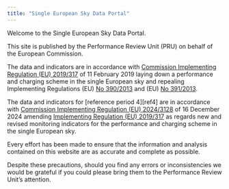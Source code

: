```yaml
---
title: "Single European Sky Data Portal"
---
```



Welcome to the Single European Sky Data Portal.

This site is published by the Performance Review Unit (PRU) on behalf of the European Commission.

The data and indicators are in accordance with [Commission Implementing Regulation (EU) 2019/317][no317_2019] of 11 February 2019 laying down a performance and charging scheme in the single European sky and repealing Implementing Regulations (EU) [No 390/2013][no390_2013] and (EU) [No 391/2013][no391_2013].

The data and indicators for [reference period 4][ref4] are in accordance with [Commission Implementing Regulation (EU) 2024/3128][no3128_2024] of 16 December 2024 amending [Implementing Regulation (EU) 2019/317][no317_2019] as regards new and revised monitoring indicators for the performance and charging scheme in the single European sky.

Every effort has been made to ensure that the information and analysis contained on this website are
as accurate and complete as possible.

Despite these precautions, should you find any errors or inconsistencies we would be grateful
if you could please bring them to the Performance Review Unit’s attention.


[no317_2019]: https://eur-lex.europa.eu/legal-content/EN/TXT/?uri=uriserv:OJ.L_.2019.056.01.0001.01.ENG "IR 317/2019"
[no390_2013]: https://eur-lex.europa.eu/legal-content/EN/TXT/?uri=CELEX:32013R0390 "IR 390/2019"
[no391_2013]: https://eur-lex.europa.eu/legal-content/EN/TXT/?uri=CELEX:32013R0391 "IR 391/2019"
[no3128_2024]: https://eur-lex.europa.eu/legal-content/EN/TXT/?uri=CELEX:32024R3128"IR 3128/2024"